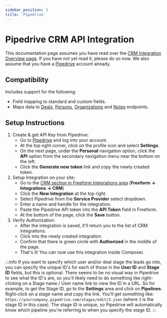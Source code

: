 ```yaml
---
sidebar_position: 3
title: 'Pipedrive'
---
```


# Pipedrive CRM API Integration

This documentation page assumes you have read over the [CRM Integration Overview page](../../integrations/crm/index.mdx). If you have not yet read it, please do so now. We also assume that you have a [Pipedrive](http://pipedrive.com) account already.

## Compatibility

Includes support for the following:

- Field mapping to standard and custom fields.
- Maps data to [Deals](https://developers.pipedrive.com/docs/api/v1/#!/Deals), [Persons](https://developers.pipedrive.com/docs/api/v1/#!/Persons), [Organizations](https://developers.pipedrive.com/docs/api/v1/#!/Organizations) and [Notes](https://developers.pipedrive.com/docs/api/v1/#!/Notes) endpoints.

## Setup Instructions

1. Create & get API Key from Pipedrive:
   - Go to [Pipedrive](http://pipedrive.com) and log into your account.
   - At the top right corner, click on the profile icon and select **Settings**.
   - On the next page, under the **Personal** navigation option, click the **API** option from the secondary navigation menu near the bottom on the left.
   - Click the **Generate new token** link and copy the newly created token.
2. Setup Integration on your site:
   - Go to the [CRM section in Freeform Integrations area](../../integrations/crm/index.mdx) (**Freeform → Integrations → CRM**)
   - Click the **New Integration** at the top right.
   - Select _Pipedrive_ from the **Service Provider** select dropdown.
   - Enter a name and handle for the integration.
   - Paste the Pipedrive API token into the **API Token** field in Freeform.
   - At the bottom of the page, click the **Save** button.
3. Verify Authorization:
   - After the integration is saved, it'll return you to the list of CRM integrations.
   - Click into the newly created integration.
   - Confirm that there is green circle with **Authorized** in the middle of the page.
   - That's it! You can now use this integration inside Composer.

:::info
If you want to specify which user and/or deal stage the leads go into, you can specify the unique ID's for each of those in the **User ID** and **Stage ID** fields, but this is optional. There seems to be no visual way in Pipedrive to see what the ID's are, so you'll likely need to do something like right-clicking on a Stage name / User name link to view the ID in a URL. So for example, to get the Stage ID, go to the **Settings** area and click on **Pipelines**. Right-click on a stage name and copy the link. You'll get something like:
`https://yourcompany.pipedrive.com/stages/edit/3.json` (where `3` is the stage ID in this case). The stage ID is unique, so Pipedrive will automatically know which pipeline you're referring to when you specify the stage ID.
:::
